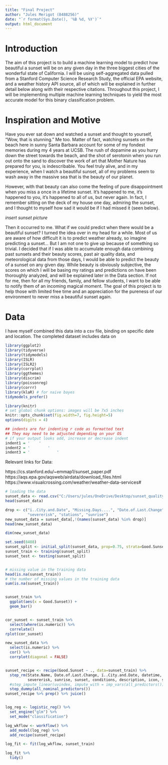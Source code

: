 ```yaml
---
title: "Final Project"
author: "Jules Merigot (8488256)"
date: "`r format(Sys.Date(), '%B %d, %Y')`"
output: html_document
---
```


# Introduction

The aim of this project is to build a machine learning model to predict how beautiful a sunset will be on any given day in the three biggest cities of the wonderful state of California. I will be using self-aggregated data pulled from a Stanford Computer Science Research Study, the official EPA website, and a weather history API source, all of which will be explained in further detail below along with their respective citations. Throughout this project, I will be implementing multiple machine learning techniques to yield the most accurate model for this binary classification problem. 

# Inspiration and Motive

Have you ever sat down and watched a sunset and thought to yourself, "Wow, that is stunning." Me too. Matter of fact, watching sunsets on the beach here in sunny Santa Barbara account for some of my fondest memories during my 4 years at UCSB. The rush of dopamine as you hurry down the street towards the beach, and the shot of serotonin when you run out onto the sand to discover the work of art that Mother Nature has prepared for you, is indescribable. You feel truly alive, and in my experience, when I watch a beautiful sunset, all of my problems seem to wash away in the massive sea that is the beauty of our planet. 

However, with that beauty can also come the feeling of pure disappointment when you miss a once in a lifetime sunset. It's happened to me, it's happened to you, it's happened to all of us, but never again. In fact, I remember sitting on the deck of my house one day, admiring the sunset, and I thought to myself how sad it would be if I had missed it (seen below).

*insert sunset picture*

Then it occurred to me. What if we could predict when there would be a beautiful sunset? I turned the idea over in my head for a while. Most of us are aware of how difficult it is to predict weather already, so imagine predicting a sunset... But I am not one to give up because of something so trivial. I decided that if I was able to accumulate enough data combining past sunsets and their beauty scores, past air quality data, and meteorological data from those days, I would be able to predict the beauty of a sunset on any given day. While beauty is obviously subjective, the scores on which I will be basing my ratings and predictions on have been thoroughly analyzed, and will be explained later in the Data section. If not for me, then for all my friends, family, and fellow students, I want to be able to notify them of an incoming magical moment. The goal of this project is to help those with limited free time and an appreciation for the pureness of our environment to never miss a beautiful sunset again.

# Data

I have myself combined this data into a csv file, binding on specific date and location. The completed dataset includes data on


```r
library(ggplot2)
library(tidyverse)
library(tidymodels)
library(ISLR)
library(ISLR2)
library(corrplot)
library(ggthemes)
library(discrim)
library(poissonreg)
library(corrr)
library(klaR) # for naive bayes
tidymodels_prefer()

library(knitr)
# set global chunk options: images will be 7x5 inches
knitr::opts_chunk$set(fig.width=7, fig.height=5)
options(digits = 4)

## indents are for indenting r code as formatted text
## They may need to be adjusted depending on your OS
# if your output looks odd, increase or decrease indent
indent1 = '    '
indent2 = '        '
indent3 = '            '
```

Relevant links for Data:

https://cs.stanford.edu/~emmap1/sunset_paper.pdf
https://aqs.epa.gov/aqsweb/airdata/download_files.html
https://www.visualcrossing.com/weather/weather-data-services#


```r
# loading the data
sunset_data <- read.csv("C:/Users/jules/OneDrive/Desktop/sunset_quality_data.csv")
head(sunset_data)

drop <- c("ï..City.and.Date", "Missing.Days....", "Date.of.Last.Change",
          "severerisk", "stations", "sunrise")
new_sunset_data = sunset_data[,!(names(sunset_data) %in% drop)]
head(new_sunset_data)

dim(new_sunset_data)
```

```r
set.seed(8488)
sunset_split <- initial_split(sunset_data, prop=0.75, strata=Good.Sunset)
sunset_train <- training(sunset_split)
sunset_test <- testing(sunset_split)


# missing value in the training data
head(is.na(sunset_train))
# the number of missing values in the training data
sum(is.na(sunset_train))


sunset_train %>% 
  ggplot(aes(x = Good.Sunset)) +
  geom_bar()


cor_sunset <- sunset_train %>%
  select(where(is.numeric)) %>%
  correlate()
rplot(cor_sunset)

new_sunset_data %>%
  select(is.numeric) %>%
  cor() %>%
  corrplot(diagonal = FALSE)


sunset_recipe <- recipe(Good.Sunset ~ ., data=sunset_train) %>%
  step_rm(State.Name, Date.of.Last.Change, ï..City.and.Date, datetime,
          severerisk, sunrise, sunset, conditions, description, icon, stations) %>%
  #step_impute_linear(uvindex, impute_with = imp_vars(all_predictors())) %>%
  step_dummy(all_nominal_predictors())
sunset_recipe %>% prep() %>% juice()


log_reg <- logistic_reg() %>% 
  set_engine("glm") %>% 
  set_mode("classification")

log_wkflow <- workflow() %>% 
  add_model(log_reg) %>% 
  add_recipe(sunset_recipe)

log_fit <- fit(log_wkflow, sunset_train)

log_fit %>% 
  tidy()
```